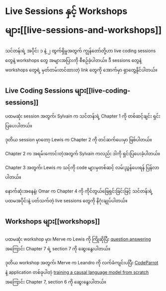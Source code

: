 # Live Sessions နှင့် Workshops များ[[live-sessions-and-workshops]]

သင်တန်းရဲ့ အပိုင်း ၁ နဲ့ ၂ ထွက်ရှိမှုအတွက် ကျွန်တော်တို့ဟာ live coding sessions တွေနဲ့ workshops တွေ အများအပြားကို စီစဉ်ခဲ့ပါတယ်။ ဒီ sessions တွေနဲ့ workshops တွေရဲ့ မှတ်တမ်းတင်ထားတဲ့ link တွေကို အောက်မှာ ရှာတွေ့နိုင်ပါတယ်။

## Live Coding Sessions များ[[live-coding-sessions]]

ပထမဆုံး session အတွက်၊ Sylvain က သင်တန်းရဲ့ Chapter 1 ကို တစ်ဆင့်ချင်း ရှင်းပြပေးပါတယ်။

<div class="flex justify-center">
<Youtube id="aV4wfnIakSQ"/>
</div>

ဒုတိယ session မှာတော့ Lewis က Chapter 2 ကို တင်ဆက်ပေးမှာ ဖြစ်ပါတယ်။

<div class="flex justify-center">
<Youtube id="qEl7eORxpFA"/>
</div>

Chapter 2 က အရမ်းကောင်းတဲ့အတွက် Sylvain ကလည်း ဒါကို ရှင်းပြပေးခဲ့ပါတယ်။

<div class="flex justify-center">
<Youtube id="u4e8OGWYpPk"/>
</div>

Chapter 3 အတွက်၊ Lewis က သင့်ကို code များမှတစ်ဆင့် လမ်းညွှန်ပေးရန် ပြန်လာပါတယ်။

<div class="flex justify-center">
<Youtube id="Be4s0dsbavM"/>
</div>

နောက်ဆုံးအနေနဲ့၊ Omar က Chapter 4 ကို ကိုင်တွယ်ဖြေရှင်းခြင်းဖြင့် သင်တန်းရဲ့ ပထမအပိုင်းနဲ့ ပတ်သက်တဲ့ live sessions တွေကို နိဂုံးချုပ်ပါတယ်။

<div class="flex justify-center">
<Youtube id="1ATVsyBxu1I"/>
</div>

## Workshops များ[[workshops]]

ပထမဆုံး workshop မှာ၊ Merve က Lewis ကို ကြိုဆိုပြီး [question answering](https://huggingface.co/course/chapter7/7?fw=pt) အကြောင်း Chapter 7 ရဲ့ section 7 ကို ဆွေးနွေးပါတယ်။

<div class="flex justify-center">
<Youtube id="Ihgk8kGLpIE"/>
</div>

ဒုတိယ workshop အတွက်၊ Merve က Leandro ကို လက်ခံကျင်းပပြီး [CodeParrot](https://huggingface.co/codeparrot) နဲ့ application တစ်ခုပါတဲ့ [training a causal language model from scratch](https://huggingface.co/course/chapter7/6?fw=pt) အကြောင်း Chapter 7, section 6 ကို ဆွေးနွေးပါတယ်။

<div class="flex justify-center">
<Youtube id="ExUR7w6xe94"/>
</div>